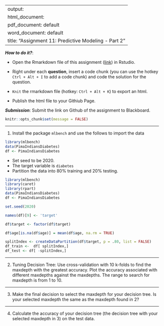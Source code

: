 
---
output: 
  html_document:
  pdf_document: default
  word_document: default
title: "Assignment 11: Predictive Modeling - Part 2"
---

***How to do it?***: 

- Open the Rmarkdown file of this assignment ([link](fa2021_assignment11.Rmd)) in Rstudio. 

- Right under each **question**, insert  a code chunk (you can use the hotkey `Ctrl + Alt + I` to add a code chunk) and code the solution for the question. 

- `Knit` the rmarkdown file (hotkey: `Ctrl + Alt + K`) to export an html.  

-  Publish the html file to your Githiub Page. 

***Submission***: Submit the link on Github of the assignment to Blackboard.

```r
knitr::opts_chunk$set(message = FALSE)
```


-------

1. Install the package `mlbench` and use the follows to import the data

```r
library(mlbench)
data(PimaIndiansDiabetes)
df <- PimaIndiansDiabetes
```

- Set seed to be 2020. 
- The target variable is `diabetes`
- Partition the data into 80% training and 20% testing.  
```r
library(mlbench)
library(caret)
library(rpart)
data(PimaIndiansDiabetes)
df <- PimaIndiansDiabetes

set.seed(2020)

names(df)[9] <- 'target'

df$target <- factor(df$target)

df$age[is.na(df$age)] = mean(df$age, na.rm = TRUE)

splitIndex <- createDataPartition(df$target, p = .80, list = FALSE)
df_train <-  df[ splitIndex,]
df_test <- df[ -splitIndex,]
```


-------

2. Tuning Decision Tree:  Use cross-validation with 10 k-folds to find the maxdepth with the greatest accuracy. Plot the accuracy associated with different maxdepths against the maxdepths. The range to search for maxdepth is from 1 to 10. 


-------

3. Make the final decision to select the maxdepth for your decision tree.  Is your selected maxdepth the same as the maxdepth found in 2? 


-------

4. Calculate the accuracy of your decision tree (the decision tree with your selected maxdepth in 3) on the test data. 


